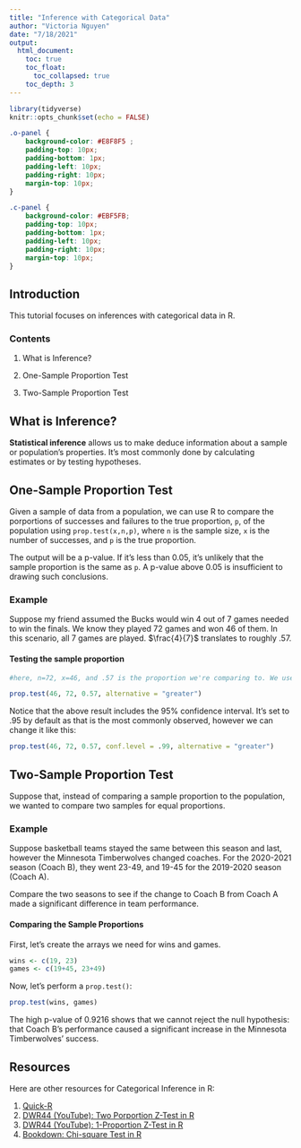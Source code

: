 ```yaml
---
title: "Inference with Categorical Data"
author: "Victoria Nguyen"
date: "7/18/2021"
output: 
  html_document:
    toc: true
    toc_float:
      toc_collapsed: true
    toc_depth: 3
---
```


```r
library(tidyverse)
knitr::opts_chunk$set(echo = FALSE)
```

```css
.o-panel {
	background-color: #E8F8F5 ;
	padding-top: 10px;
	padding-bottom: 1px;
	padding-left: 10px;
	padding-right: 10px;
	margin-top: 10px;
}

.c-panel {
	background-color: #EBF5FB;
	padding-top: 10px;
	padding-bottom: 1px;
	padding-left: 10px;
	padding-right: 10px;
	margin-top: 10px;
}


```

## Introduction

This tutorial focuses on inferences with categorical data in R. 

### Contents
1.  What is Inference?

2.  One-Sample Proportion Test

3.  Two-Sample Proportion Test

## What is Inference?

**Statistical inference** allows us to make deduce information about a sample or population's properties. It's most commonly done by calculating estimates or by testing hypotheses. 


## One-Sample Proportion Test

Given a sample of data from a population, we can use R to compare the porportions of successes and failures to the true proportion, `p`, of the population using `prop.test(x,n,p)`, where `n` is the sample size, `x` is the number of successes, and `p` is the true proportion.

The output will be a p-value. If it's less than 0.05, it's unlikely that the sample proportion is the same as `p`. A p-value above 0.05 is insufficient to drawing such conclusions. 


### Example

Suppose my friend assumed the Bucks would win 4 out of 7 games needed to win the finals. We know they played 72 games and won 46 of them. In this scenario, all 7 games are played. $\frac{4}{7}$ translates to roughly $.57$.

#### Testing the sample proportion 

```r
#here, n=72, x=46, and .57 is the proportion we're comparing to. We use "greater" here as we are looking for 4 or more games out of the 7. 

prop.test(46, 72, 0.57, alternative = "greater")

```
Notice that the above result includes the 95% confidence interval. It's set to .95 by default as that is the most commonly observed, however we can change it like this:

```r
prop.test(46, 72, 0.57, conf.level = .99, alternative = "greater")
```
## Two-Sample Proportion Test

Suppose that, instead of comparing a sample proportion to the population, we wanted to compare two samples for equal proportions. 


### Example

Suppose basketball teams stayed the same between this season and last, however the Minnesota Timberwolves changed coaches. For the 2020-2021 season (Coach B), they went 23-49, and 19-45 for the 2019-2020 season (Coach A). 

Compare the two seasons to see if the change to Coach B from Coach A made a significant difference in team performance. 

#### Comparing the Sample Proportions

First, let's create the arrays we need for wins and games.

```r
wins <- c(19, 23)
games <- c(19+45, 23+49)
```

Now, let's perform a `prop.test()`:

```r
prop.test(wins, games)
```
::: {.o-panel}
The high p-value of 0.9216 shows that we cannot reject the null hypothesis: that Coach B's performance caused a significant increase in the Minnesota Timberwolves' success. 
:::

## Resources

Here are other resources for Categorical Inference in R:

1.  [Quick-R](https://rc2e.com/generalstatistics#recipe-id134)
2.  [DWR44 (YouTube): Two Porportion Z-Test in R](https://www.youtube.com/watch?v=xWwnVYO4Aus)
3.  [DWR44 (YouTube): 1-Proportion Z-Test in R](https://www.youtube.com/watch?v=7vmdHIG9NR8)
4.  [Bookdown: Chi-square Test in R](https://bookdown.org/ndphillips/YaRrr/chi-square-chsq-test.html)


